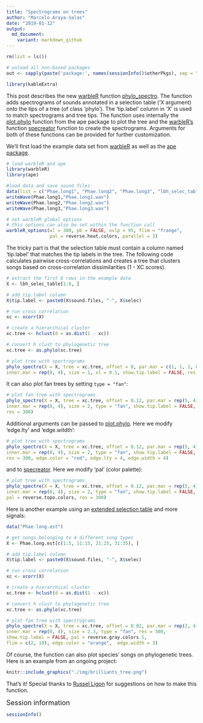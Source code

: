 ```yaml
---
title: "Spectrograms on trees"
author: "Marcelo Araya-Salas"
date: "2019-01-12"
output: 
  md_document:
    variant: markdown_github
---
```


```r

rm(list = ls())

# unload all non-based packages
out <- sapply(paste('package:', names(sessionInfo()$otherPkgs), sep = ""), function(x) try(detach(x, unload = FALSE, character.only = TRUE), silent = T))

library(kableExtra)

```

This post describes the new [warbleR](https://cran.r-project.org/package=warbleR) function [phylo_spectro](https://marce10.github.io/warbleR/reference/phylo_spectro.html). The function adds spectrograms of sounds annotated in a selection table ('X argument) onto the tips of a tree (of class 'phylo'). The 'tip.label' column in 'X' is used to match spectrograms and tree tips. The function uses internally the [plot.phylo](https://www.rdocumentation.org/packages/ape/versions/5.2/topics/plot.phylo) function from the ape package to plot the tree and the [warbleR's](https://cran.r-project.org/package=warbleR) function [specreator](https://marce10.github.io/warbleR/reference/specreator.html)  function to create the spectrograms. Arguments for both of these functions can be provided for further customization. 
 
We'll first load the example data set from [warbleR](https://cran.r-project.org/package=warbleR) as well as the [ape package](https://cran.r-project.org/package=ape). 

```r

# load warbleR and ape
library(warbleR)
library(ape)

#load data and save sound files
data(list = c("Phae.long1", "Phae.long2", "Phae.long3", "lbh_selec_table"))
writeWave(Phae.long1,"Phae.long1.wav")
writeWave(Phae.long2,"Phae.long2.wav")
writeWave(Phae.long3,"Phae.long3.wav")

# set warbleR global options
# this options can also be set within the function call
warbleR_options(wl = 300, pb = FALSE, ovlp = 95, flim = "frange", 
                pal = reverse.heat.colors, parallel = 3)

```

The tricky part is that the selection table must contain a column named 'tip.label' that matches the tip labels in the tree. The following code calculates pairwise cross-correlations and creates a tree that clusters songs based on cross-correlation dissimilarities (1 - XC scores).
 
```r

# extract the first 8 rows in the example data
X <- lbh_selec_table[1:8, ]

# add tip.label column
X$tip.label <- paste0(X$sound.files, "-", X$selec)

# run cross correlation
xc <- xcorr(X)

# create a hierarchical cluster
xc.tree <- hclust(d = as.dist(1 - xc))

# convert h clust to phylogenetic tree
xc.tree <- as.phylo(xc.tree)

# plot tree with spectrograms
phylo_spectro(X = X, tree = xc.tree, offset = 0, par.mar = c(1, 1, 1, 8),
inner.mar = rep(0, 4), size = 1, xl = 0.1, show.tip.label = FALSE, res = 300)

```

It can also plot fan trees by setting `type = "fan"`:

```r

# plot fan tree with spectrograms
phylo_spectro(X = X, tree = xc.tree, offset = 0.12, par.mar = rep(5, 4),
inner.mar = rep(0, 4), size = 2, type = "fan", show.tip.label = FALSE, 
res = 300)

```

Additional arguments can be passed to [plot.phylo](https://www.rdocumentation.org/packages/ape/versions/5.2/topics/plot.phylo). Here we modify 'edge.lty' and 'edge.witdth':

```r

# plot tree with spectrograms
phylo_spectro(X = X, tree = xc.tree, offset = 0.12, par.mar = rep(5, 4),
inner.mar = rep(0, 4), size = 2, type = "fan", show.tip.label = FALSE, 
res = 300, edge.color = "red", edge.lty = 4, edge.width = 4)


```

and to [specreator](https://marce10.github.io/warbleR/reference/specreator.html). Here we modify 'pal' (color palette):

```r

# plot tree with spectrograms
phylo_spectro(X = X, tree = xc.tree, offset = 0.12, par.mar = rep(5, 4),
inner.mar = rep(0, 4), size = 2, type = "fan", show.tip.label = FALSE,
pal = reverse.topo.colors, res = 300)

```


Here is another example using an [extended selection table](https://marce10.github.io/2018/05/15/Extended_selection_tables.html) and more signals:

```r

data("Phae.long.est")

# get songs belonging to 4 different song types
X <- Phae.long.est[c(1:5, 11:15, 21:25, 31:35), ]

# add tip.label column
X$tip.label <- paste0(X$sound.files, "-", X$selec)

# run cross correlation
xc <- xcorr(X)

# create a hierarchical cluster
xc.tree <- hclust(d = as.dist(1 - xc))

# convert h clust to phylogenetic tree
xc.tree <- as.phylo(xc.tree)

# plot fan tree with spectrograms
phylo_spectro(X = X, tree = xc.tree, offset = 0.02, par.mar = rep(2, 4),
inner.mar = rep(0, 4), size = 2.3, type = "fan", res = 300,
show.tip.label = FALSE, pal = reverse.gray.colors.1, 
flim = c(2, 10), edge.color = "orange",  edge.width = 3)

```


Of course, the function can also plot species' songs on phylogenetic trees. Here is an example from an ongoing project:

```r

knitr::include_graphics("./img/brilliants_tree.png")

```

That's it! Special thanks to [Russel Ligon](http://russellligon.wixsite.com/russell-ligon) for suggestions on how to make this function.

<font size="4">Session information</font>

```r

sessionInfo()

```

